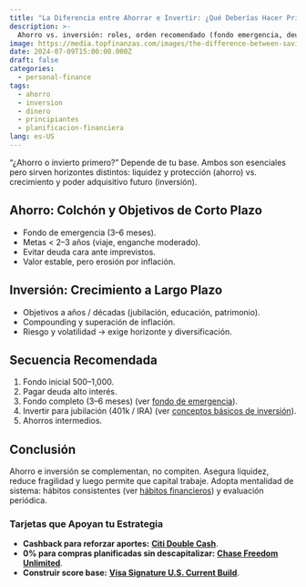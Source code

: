 ```yaml
---
title: "La Diferencia entre Ahorrar e Invertir: ¿Qué Deberías Hacer Primero?"
description: >-
  Ahorro vs. inversión: roles, orden recomendado (fondo emergencia, deuda alto interés, luego crecimiento) y cómo equilibrarlos.
image: https://media.topfinanzas.com/images/the-difference-between-saving-and-investing-which-should-you-do-first.webp
date: 2024-07-09T15:00:00.000Z
draft: false
categories:
  - personal-finance
tags:
  - ahorro
  - inversion
  - dinero
  - principiantes
  - planificacion-financiera
lang: es-US
---
```


“¿Ahorro o invierto primero?” Depende de tu base. Ambos son esenciales pero sirven horizontes distintos: liquidez y protección (ahorro) vs. crecimiento y poder adquisitivo futuro (inversión).

## Ahorro: Colchón y Objetivos de Corto Plazo

- Fondo de emergencia (3–6 meses).
- Metas < 2–3 años (viaje, enganche moderado).
- Evitar deuda cara ante imprevistos.
- Valor estable, pero erosión por inflación.

## Inversión: Crecimiento a Largo Plazo

- Objetivos a años / décadas (jubilación, educación, patrimonio).
- Compounding y superación de inflación.
- Riesgo y volatilidad → exige horizonte y diversificación.

## Secuencia Recomendada

1. Fondo inicial $500–$1,000.
2. Pagar deuda alto interés.
3. Fondo completo (3–6 meses) (ver [fondo de emergencia](/finanzas-personales/fondo-de-emergencia-que-es-por-que-lo-necesitas)).
4. Invertir para jubilación (401k / IRA) (ver [conceptos básicos de inversión](/finanzas-personales/los-conceptos-basicos-de-la-inversion-como-empezar-sin-ser-un-experto)).
5. Ahorros intermedios.

## Conclusión

Ahorro e inversión se complementan, no compiten. Asegura liquidez, reduce fragilidad y luego permite que capital trabaje. Adopta mentalidad de sistema: hábitos consistentes (ver [hábitos financieros](/finanzas-personales/construyendo-buenos-habitos-financieros-la-consistencia-es-clave)) y evaluación periódica.

<AdZone id="us_site_4" />

### Tarjetas que Apoyan tu Estrategia

- **Cashback para reforzar aportes:** [**Citi Double Cash**](/soluciones-financieras/citi-double-cash-credit-card-benefits-earn-2-cashback-on-every-purchase).
- **0% para compras planificadas sin descapitalizar:** [**Chase Freedom Unlimited**](/soluciones-financieras/chase-freedom-unlimited-credit-card-benefits-unlimited-cashback-more).
- **Construir score base:** [**Visa Signature U.S. Current Build**](/soluciones-financieras/visa-signature-us-current-build-credit-card-benefits).
